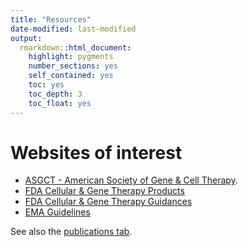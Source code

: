```yaml
---
title: "Resources"
date-modified: last-modified
output: 
  rmarkdown::html_document:
    highlight: pygments
    number_sections: yes
    self_contained: yes
    toc: yes
    toc_depth: 3
    toc_float: yes
---
```


# Websites of interest

- [ASGCT - American Society of Gene & Cell Therapy](https://www.asgct.org/).
- [FDA Cellular & Gene Therapy Products](https://www.fda.gov/vaccines-blood-biologics/cellular-gene-therapy-products)
- [FDA Cellular & Gene Therapy Guidances](https://www.fda.gov/vaccines-blood-biologics/biologics-guidances/cellular-gene-therapy-guidances)
- [EMA Guidelines](https://www.ema.europa.eu/en/human-regulatory-overview/research-and-development/scientific-guidelines/multidisciplinary-guidelines/multidisciplinary-gene-therapy)

See also the [publications tab](publications.html).

